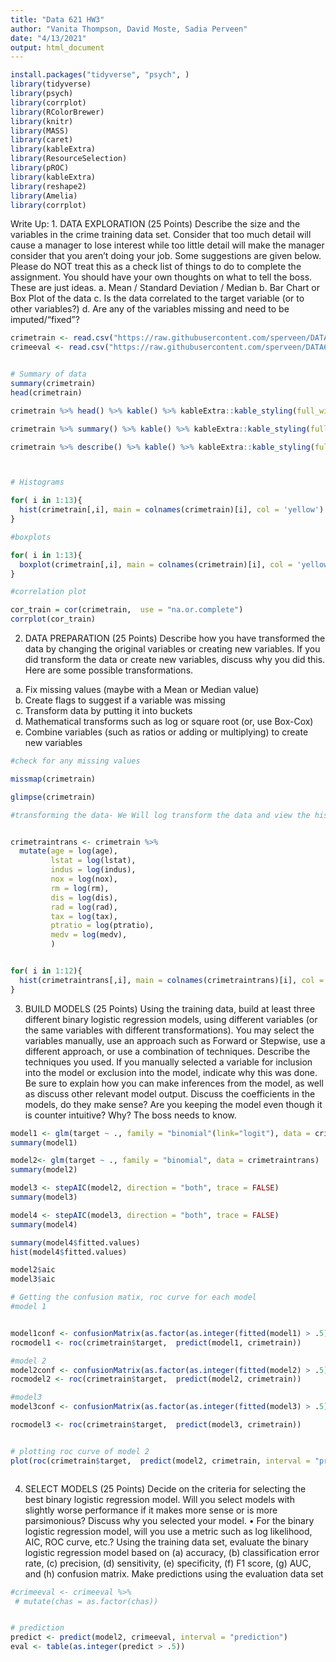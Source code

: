 ```yaml
---
title: "Data 621 HW3"
author: "Vanita Thompson, David Moste, Sadia Perveen"
date: "4/13/2021"
output: html_document
---
```


```r
install.packages("tidyverse", "psych", )
library(tidyverse)
library(psych)
library(corrplot)
library(RColorBrewer)
library(knitr)
library(MASS)
library(caret)
library(kableExtra)
library(ResourceSelection)
library(pROC)
library(kableExtra)
library(reshape2)
library(Amelia)
library(corrplot)
```

Write Up:
1. DATA EXPLORATION (25 Points)
Describe the size and the variables in the crime training data set. Consider that too much detail will cause a manager to lose interest while too little detail will make the manager consider that you aren’t doing
your job. Some suggestions are given below. Please do NOT treat this as a check list of things to do to complete the assignment. You should have your own thoughts on what to tell the boss. These are just ideas.
a. Mean / Standard Deviation / Median
b. Bar Chart or Box Plot of the data
c. Is the data correlated to the target variable (or to other variables?) d. Are any of the variables missing and need to be imputed/“fixed”?

```r
crimetrain <- read.csv("https://raw.githubusercontent.com/sperveen/DATA621/main/xid-418692259_1.csv")
crimeeval <- read.csv("https://raw.githubusercontent.com/sperveen/DATA621/main/crime-evaluation-data_modified.csv")


# Summary of data 
summary(crimetrain)
head(crimetrain)

crimetrain %>% head() %>% kable() %>% kableExtra::kable_styling(full_width = F, html_font = "Cambria")

crimetrain %>% summary() %>% kable() %>% kableExtra::kable_styling(full_width = F, html_font = "Cambria")

crimetrain %>% describe() %>% kable() %>% kableExtra::kable_styling(full_width = F, html_font = "Cambria")



# Histograms 

for( i in 1:13){
  hist(crimetrain[,i], main = colnames(crimetrain)[i], col = 'yellow')
}

#boxplots 

for( i in 1:13){
  boxplot(crimetrain[,i], main = colnames(crimetrain)[i], col = 'yellow')
}

#correlation plot 

cor_train = cor(crimetrain,  use = "na.or.complete")
corrplot(cor_train)


```





2. DATA PREPARATION (25 Points)
Describe how you have transformed the data by changing the original variables or creating new variables. If you did transform the data or create new variables, discuss why you did this. Here are some possible transformations.
a. Fix missing values (maybe with a Mean or Median value)
b. Create flags to suggest if a variable was missing
c. Transform data by putting it into buckets
d. Mathematical transforms such as log or square root (or, use Box-Cox)
e. Combine variables (such as ratios or adding or multiplying) to create new variables

```r
#check for any missing values 

missmap(crimetrain)

glimpse(crimetrain)

#transforming the data- We Will log transform the data and view the histograms again. 


crimetraintrans <- crimetrain %>%
  mutate(age = log(age),
         lstat = log(lstat),
         indus = log(indus),
         nox = log(nox),
         rm = log(rm),
         dis = log(dis),
         rad = log(rad),
         tax = log(tax),
         ptratio = log(ptratio),
         medv = log(medv),
         )


for( i in 1:12){
  hist(crimetraintrans[,i], main = colnames(crimetraintrans)[i], col = 'purple')
}


```




3. BUILD MODELS (25 Points)
Using the training data, build at least three different binary logistic regression models, using different variables (or the same variables with different transformations). You may select the variables manually, use an approach such as Forward or Stepwise, use a different approach, or use a combination of techniques. Describe the techniques you used. If you manually selected a variable for inclusion into the model or exclusion into the model, indicate why this was done.
Be sure to explain how you can make inferences from the model, as well as discuss other relevant model output. Discuss the coefficients in the models, do they make sense? Are you keeping the model even though it is counter intuitive? Why? The boss needs to know.

```r
model1 <- glm(target ~ ., family = "binomial"(link="logit"), data = crimetrain)
summary(model1)

model2<- glm(target ~ ., family = "binomial", data = crimetraintrans)
summary(model2)

model3 <- stepAIC(model2, direction = "both", trace = FALSE)
summary(model3)

model4 <- stepAIC(model3, direction = "both", trace = FALSE)
summary(model4)

summary(model4$fitted.values)
hist(model4$fitted.values)

model2$aic
model3$aic

# Getting the confusion matix, roc curve for each model 
#model 1 


model1conf <- confusionMatrix(as.factor(as.integer(fitted(model1) > .5)), as.factor(model1$y), positive = "1")
rocmodel1 <- roc(crimetrain$target,  predict(model1, crimetrain))

#model 2 
model2conf <- confusionMatrix(as.factor(as.integer(fitted(model2) > .5)), as.factor(model2$y), positive = "1")
rocmodel2 <- roc(crimetrain$target,  predict(model2, crimetrain))

#model3 
model3conf <- confusionMatrix(as.factor(as.integer(fitted(model3) > .5)), as.factor(model3$y), positive = "1")

rocmodel3 <- roc(crimetrain$target,  predict(model3, crimetrain))


# plotting roc curve of model 2
plot(roc(crimetrain$target,  predict(model2, crimetrain, interval = "prediction")), print.auc = TRUE)



```


4. SELECT MODELS (25 Points)
Decide on the criteria for selecting the best binary logistic regression model. Will you select models with slightly worse performance if it makes more sense or is more parsimonious? Discuss why you selected your model.
• For the binary logistic regression model, will you use a metric such as log likelihood, AIC, ROC curve, etc.? Using the training data set, evaluate the binary logistic regression model based on (a) accuracy, (b) classification error rate, (c) precision, (d) sensitivity, (e) specificity, (f) F1 score, (g) AUC, and (h) confusion matrix. Make predictions using the evaluation data set


```r

#crimeeval <- crimeeval %>% 
 # mutate(chas = as.factor(chas))


# prediction
predict <- predict(model2, crimeeval, interval = "prediction")
eval <- table(as.integer(predict > .5))
```

